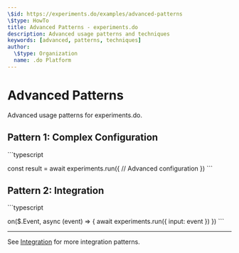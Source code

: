 ```yaml
---
\$id: https://experiments.do/examples/advanced-patterns
\$type: HowTo
title: Advanced Patterns - experiments.do
description: Advanced usage patterns and techniques
keywords: [advanced, patterns, techniques]
author:
  \$type: Organization
  name: .do Platform
---
```


# Advanced Patterns

Advanced usage patterns for experiments.do.

## Pattern 1: Complex Configuration

\`\`\`typescript

const result = await experiments.run({
// Advanced configuration
})
\`\`\`

## Pattern 2: Integration

\`\`\`typescript

on($.Event, async (event) => {
await experiments.run({
input: event
})
})
\`\`\`

---

See [Integration](./integration.mdx) for more integration patterns.

